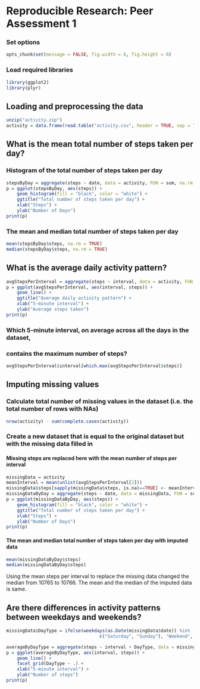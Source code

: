 # Reproducible Research: Peer Assessment 1
### Set options
```r
opts_chunk$set(message = FALSE, fig.width = 6, fig.height = 6)
```
### Load required libraries
```r
library(ggplot2)
library(plyr)
```

## Loading and preprocessing the data
```r
unzip("activity.zip")
activity = data.frame(read.table("activity.csv", header = TRUE, sep = ",")) 
```

## What is the mean total number of steps taken per day?
### Histogram of the total number of steps taken per day
```r
stepsByDay = aggregate(steps ~ date, data = activity, FUN = sum, na.rm = TRUE)
p = ggplot(stepsByDay, aes(steps)) + 
    geom_histogram(fill = "black", color = "white") +
    ggtitle("Total number of steps taken per day") +
    xlab("Steps") +
    ylab("Number of Days")
print(p)

```
### The mean and median total number of steps taken per day
```r
mean(stepsByDay$steps, na.rm = TRUE)
median(stepsByDay$steps, na.rm = TRUE)
```
 
## What is the average daily activity pattern?
```r
avgStepsPerInterval = aggregate(steps ~ interval, data = activity, FUN = mean, na.rm = TRUE)
p = ggplot(avgStepsPerInterval, aes(interval, steps)) +
    geom_line() + 
    ggtitle("Average daily activity pattern") +    
    xlab("5-minute interval") + 
    ylab("Average steps taken")
print(p)
```

### Which 5-minute interval, on average across all the days in the dataset, 
### contains the maximum number of steps?
```r
avgStepsPerInterval$interval[which.max(avgStepsPerInterval$steps)]
```

## Imputing missing values
### Calculate total number of missing values in the dataset (i.e. the total number of rows with NAs)
```r
nrow(activity) - sum(complete.cases(activity))
```

### Create a new dataset that is equal to the original dataset but with the missing data filled in
#### Missing steps are replaced here with the mean number of steps per interval
```r
missingData = activity
meanInterval = mean(unlist(avgStepsPerInterval[2]))
missingData$steps[sapply(missingData$steps, is.na)==TRUE] <- meanInterval
missingDataByDay = aggregate(steps ~ date, data = missingData, FUN = sum, na.rm = TRUE)
p = ggplot(missingDataByDay, aes(steps)) + 
    geom_histogram(fill = "black", color = "white") +
    ggtitle("Total number of steps taken per day") +
    xlab("Steps") +
    ylab("Number of Days")
print(p)
```

#### The mean and median total number of steps taken per day with imputed data
```r
mean(missingDataByDay$steps)
median(missingDataByDay$steps)
```

Using the mean steps per interval to replace the missing data changed the median from 10765 to 10766. The mean and the median of the imputed data is same.


## Are there differences in activity patterns between weekdays and weekends?
```r
missingData$DayType = ifelse(weekdays(as.Date(missingData$date)) %in% 
                                   c("Saturday", "Sunday"), "Weekend", "Weekday")

averageByDayType = aggregate(steps ~ interval + DayType, data = missingData, mean)
p = ggplot(averageByDayType, aes(interval, steps)) + 
    geom_line() + 
    facet_grid(DayType ~ .) + 
    xlab("5-minute interval") + 
    ylab("Number of steps")
print(p)
```